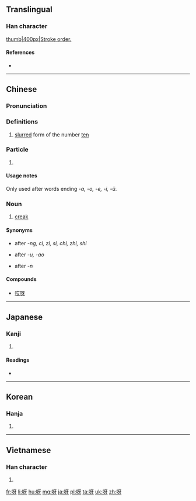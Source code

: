 ==Translingual==

===Han character===
[[image:呀-bw.png|thumb|400px|Stroke order.]]
{{Han char|rn=30|rad=口|as=04|sn=7|four=6104<sub>0</sub>|canj=口一女竹 (RMVH)|ids=⿰[[口]][[牙]]}}

====References====
* {{Han ref|kx=0180.080|dkj=03383|dj=0398.060|hdz=10587.120|uh=5440|ud=21568|bh=A772|bd=42866}}

----

==Chinese==
{{zh-forms}}

===Pronunciation===
{{zh-pron
|m=yā
|c=aa1,aa3,aa6
|mc=y
|oc=y
|ma=zh-yā.ogg
|cat=part,n,num
}}

===Definitions===
# {{lb|zh|Cantonese}} [[slur]]red form of the number [[ten]]

===Particle===
{{cmn-part|ts|pin=yā|pint=ya1}}

# {{non-gloss definition|sentence-final particle, Equivalent of {{zh-l|啊|a}}.}}

====Usage notes====
Only used after words ending  ''-a, -o, -e, -i, -ü''.

===Noun===
{{zh-noun|ts|pin=yā|pint=ya1}}

# {{context|onomatopoeia|lang=cmn}} [[creak]]

====Synonyms====
* {{zh-l|啊}} after ''-ng, ci, zi, si, chi, zhi, shi''
* {{zh-l|哇}} after ''-u, -ao''
* {{zh-l|哪}} after ''-n''

====Compounds====
* [[哎呀]]

----

==Japanese==

===Kanji===
{{ja-kanji|grade=|rs=口04}}

# {{defn|lang=ja|sort=口04}}

====Readings====
* {{ja-readings|on=[[が]] (ga), [[か]] (ka)|kun=[[あ]] (a), [[あつ]] (atsu)}}

----

==Korean==

===Hanja===
{{ko-hanja|hangeul=하|rv=ha|mr=ha}}

# {{defn|lang=ko|sort=口04}}

----

==Vietnamese==

===Han character===
{{vi-hantu|[[nha]], [[nhá]]|rs=口04}}

# {{defn|lang=vi|sort=口04}}

[[fr:呀]]
[[li:呀]]
[[hu:呀]]
[[mg:呀]]
[[ja:呀]]
[[pl:呀]]
[[ta:呀]]
[[uk:呀]]
[[zh:呀]]